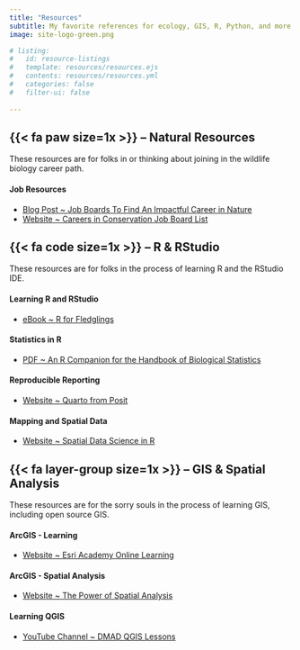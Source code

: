 ---
title: "Resources"
subtitle: My favorite references for ecology, GIS, R, Python, and more.
image: site-logo-green.png

# listing:
#   id: resource-listings
#   template: resources/resources.ejs
#   contents: resources/resources.yml
#   categories: false
#   filter-ui: false
    
---


## {{< fa paw size=1x >}} -- Natural Resources

These resources are for folks in or thinking about joining in the wildlife biology career path.

#### Job Resources

- [Blog Post ~ Job Boards To Find An Impactful Career in Nature](https://conservationcompanion.com/blog/job-boards-to-find-an-impactful-career-in-nature)
- [Website ~ Careers in Conservation Job Board List](https://diversityinconservationjobs.org/jobs/)


## {{< fa code size=1x >}} -- R & RStudio

These resources are for folks in the process of learning R and the RStudio IDE.

#### Learning R and RStudio

- [eBook ~ R for Fledglings](https://www.uvm.edu/~tdonovan/RforFledglings/)

#### Statistics in R

- [PDF ~ An R Companion for the Handbook of Biological Statistics](http://rcompanion.org/documents/RCompanionBioStatistics.pdf)

#### Reproducible Reporting

- [Website ~ Quarto from Posit](https://quarto.org/)

#### Mapping and Spatial Data

- [Website ~ Spatial Data Science in R](https://rspatial.org/)

## {{< fa layer-group size=1x >}} -- GIS & Spatial Analysis

These resources are for the sorry souls in the process of learning GIS, including open source GIS.

#### ArcGIS - Learning

- [Website ~ Esri Academy Online Learning](https://www.esri.com/training/)

#### ArcGIS - Spatial Analysis

- [Website ~ The Power of Spatial Analysis](https://gisgeography.com/spatial-analysis/)

#### Learning QGIS

- [YouTube Channel ~ DMAD QGIS Lessons](https://www.youtube.com/c/DMADMarineMammalsResearchAssociation)

